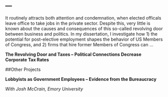 ---
---


It routinely attracts both attention and condemnation, when elected officals leave office to take jobs in the private sector. Despite this, very little is known about the causes and consequences of this so-called revolving door between business and politics. In my dissertation, I investigate how 1) the potential for post-elective employment shapes the behavior of US Members of Congress, and 2) firms that hire former Members of Congress can ...

**The Revolving Door and Taxes -- Political Connections Decrease Corporate Tax Rates**




##Other Projects

**Lobbyists as Government Employees -- Evidence from the Bureaucracy**

*With Josh McCrain, Emory University*




